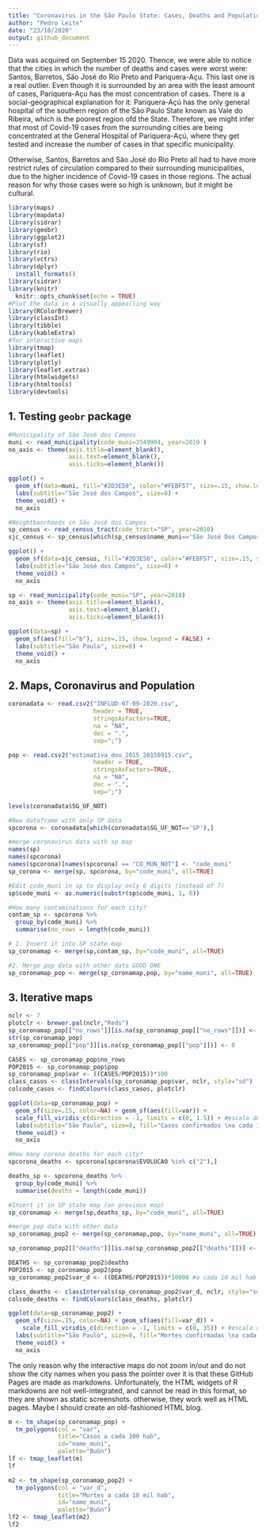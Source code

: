 ---
title: "Coronavirus in the São Paulo State: Cases, Deaths and Population"
author: "Pedro Leite"
date: "23/10/2020"
output: github_document
---

Data was acquired on September 15 2020. Thence, we were able to notice that the cities in which the number of deaths and cases were worst were: Santos, Barretos, São José do Rio Preto and Pariquera-Açu. This last one is a real outlier. Even though it is surrounded by an area with the least amount of cases, Pariquera-Açu has the most concentration of cases. There is a social-geographical explanation for it: Pariquera-Açú has the only general hospital of the southern region of the São Paulo State known as Vale do Ribeira, which is the poorest region ofd the State. Therefore, we might infer that most of Covid-19 cases from the surrounding cities are being concentrated at the General Hospital of Pariquera-Açú, where they get tested and increase the number of cases in that specific municipality. 

Otherwise, Santos, Barretos and São José do Rio Preto all had to have more restrict rules of circulation compared to their surrounding municipalities, due to the higher incidence of Covid-19 cases in those regions. The actual reason for why those cases were so high is unknown, but it might be cultural.

```{r echo=T, results='hide', message=F, warning=F}
library(maps)
library(mapdata)
library(sidrar)
library(geobr)
library(ggplot2)
library(sf)
library(rio)
library(vctrs)
library(dplyr)
  install_formats()
library(sidrar)
library(knitr)
  knitr::opts_chunk$set(echo = TRUE)
#Plot the data in a visually appealling way  
library(RColorBrewer)
library(classInt)
library(tibble)
library(kableExtra)
#for interactive maps
library(tmap)
library(leaflet) 
library(plotly)
library(leaflet.extras)
library(htmlwidgets)
library(htmltools)
library(devtools)
```

## 1. Testing `geobr` package

```{r echo=T, results='hide', message=F, warning=F}
#Municipality of São José dos Campos
muni <- read_municipality(code_muni=3549904, year=2019 )
no_axis <- theme(axis.title=element_blank(),
                 axis.text=element_blank(),
                 axis.ticks=element_blank())

ggplot() +
  geom_sf(data=muni, fill="#2D3E50", color="#FEBF57", size=.15, show.legend = FALSE) +
  labs(subtitle="São José dos Campos", size=8) +
  theme_void() +
  no_axis
```


```{r echo=T, results='hide', message=F, warning=F}
#Neightboorhoods in São José dos Campos
sp_census <- read_census_tract(code_tract="SP", year=2010)
sjc_census <- sp_census[which(sp_census$name_muni=='São José Dos Campos'),]

ggplot() +
  geom_sf(data=sjc_census, fill="#2D3E50", color="#FEBF57", size=.15, show.legend = FALSE) +
  labs(subtitle="São José dos Campos", size=8) +
  theme_void() +
  no_axis
```

```{r echo=T, results='hide', message=F, warning=F}
sp <- read_municipality(code_muni="SP", year=2010)
no_axis <- theme(axis.title=element_blank(),
                 axis.text=element_blank(),
                 axis.ticks=element_blank())

ggplot(data=sp) +
  geom_sf(aes(fill="b"), size=.15, show.legend = FALSE) +
  labs(subtitle="São Paulo", size=8) +
  theme_void() +
  no_axis
```

## 2. Maps, Coronavirus and Population

```{r}
coronadata <- read.csv2("INFLUD-07-09-2020.csv", 
                        header = TRUE, 
                        stringsAsFactors=TRUE, 
                        na = "NA",
                        dec = ".",
                        sep=";")
```


```{r}
pop <- read.csv2("estimativa_dou_2015_20150915.csv", 
                        header = TRUE, 
                        stringsAsFactors=TRUE, 
                        na = "NA",
                        dec = ".",
                        sep=";")
```

```{r}
levels(coronadata$SG_UF_NOT)
```

```{r}
#New dataframe with only SP data
spcorona <- coronadata[which(coronadata$SG_UF_NOT=='SP'),]

#merge coronavirus data with sp map
names(sp)
names(spcorona)
names(spcorona)[names(spcorona) == "CO_MUN_NOT"] <- "code_muni"
sp_corona <- merge(sp, spcorona, by="code_muni", all=TRUE)

```



```{r message=FALSE, warning=FALSE}
#Edit code_muni in sp to display only 6 digits (instead of 7)
sp$code_muni <- as.numeric(substr(sp$code_muni, 1, 6))

#How many contaminations for each city?
contam_sp <- spcorona %>% 
  group_by(code_muni) %>%
  summarise(no_rows = length(code_muni))

# 1. Insert it into SP state map
sp_coronamap <- merge(sp,contam_sp, by="code_muni", all=TRUE)

#2. Merge pop data with other data GOOD ONE
sp_coronamap_pop <- merge(sp_coronamap,pop, by="name_muni", all=TRUE)

```

## 3. Iterative maps

```{r}
nclr <- 7
plotclr <- brewer.pal(nclr,"Reds")
sp_coronamap_pop[["no_rows"]][is.na(sp_coronamap_pop[["no_rows"]])] <- 0
str(sp_coronamap_pop)
sp_coronamap_pop[["pop"]][is.na(sp_coronamap_pop[["pop"]])] <- 0

CASES <- sp_coronamap_pop$no_rows
POP2015 <- sp_coronamap_pop$pop
sp_coronamap_pop$var <- ((CASES/POP2015))*100
class_casos <- classIntervals(sp_coronamap_pop$var, nclr, style="sd")
colcode_casos <- findColours(class_casos, plotclr)

ggplot(data=sp_coronamap_pop) +
  geom_sf(size=.15, color=NA) + geom_sf(aes(fill=var)) +
  scale_fill_viridis_c(direction = -1, limits = c(0, 1.5)) + #escala de cores
  labs(subtitle="São Paulo", size=8, fill="Casos confirmados \na cada 100 hab") +
  theme_void() +
  no_axis
```


```{r message=FALSE, warning=FALSE}
#How many corona deaths for each city?
spcorona_deaths <- spcorona[spcorona$EVOLUCAO %in% c("2"),]

deaths_sp <- spcorona_deaths %>% 
  group_by(code_muni) %>%
  summarise(deaths = length(code_muni))

#Insert it in SP state map (on previous map)
sp_coronamap <- merge(sp,deaths_sp, by="code_muni", all=TRUE)

#merge pop data with other data
sp_coronamap_pop2 <- merge(sp_coronamap,pop, by="name_muni", all=TRUE)

sp_coronamap_pop2[["deaths"]][is.na(sp_coronamap_pop2[["deaths"]])] <- 0

DEATHS <- sp_coronamap_pop2$deaths
POP2015 <- sp_coronamap_pop2$pop
sp_coronamap_pop2$var_d <- ((DEATHS/POP2015))*10000 #a cada 10 mil hab

class_deaths <- classIntervals(sp_coronamap_pop2$var_d, nclr, style="sd")
colcode_deaths <- findColours(class_deaths, plotclr)

ggplot(data=sp_coronamap_pop2) +
  geom_sf(size=.15, color=NA) + geom_sf(aes(fill=var_d)) +
    scale_fill_viridis_c(direction = -1, limits = c(0, 35)) + #escala de cores
  labs(subtitle="São Paulo", size=8, fill="Mortes confirmadas \na cada 10 mil hab") +
  theme_void() +
  no_axis
```  

The only reason why the interactive maps do not zoom in/out and do not show the city names when you pass the pointer over it is that these GitHub Pages are made as markdowns. Unfortunately, the HTML widgets of R markdowns are not well-integrated, and cannot be read in this format, so they are shown as static screenshots. otherwise, they work well as HTML pages. Maybe I should create an old-fashioned HTML blog.

```{r, include=TRUE}
m <- tm_shape(sp_coronamap_pop) + 
  tm_polygons(col = "var", 
              title="Casos a cada 100 hab", 
              id="name_muni", 
              palette="BuGn")
lf <- tmap_leaflet(m)
lf
```

```{r, include=TRUE}
m2 <- tm_shape(sp_coronamap_pop2) + 
  tm_polygons(col = "var_d", 
              title="Mortes a cada 10 mil hab", 
              id="name_muni", 
              palette="BuGn")
lf2 <- tmap_leaflet(m2)
lf2
```
